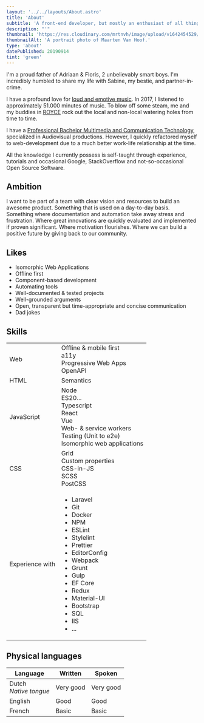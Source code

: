 ```yaml
---
layout: '../../layouts/About.astro'
title: 'About'
subtitle: 'A front-end developer, but mostly an enthusiast of all things web, living in Turnhout, Belgium.'
description: "'"
thumbnail: 'https://res.cloudinary.com/mrtnvh/image/upload/v1642454529/mrtnvh.com/mrtnvh-portrait-2021.jpg'
thumbnailAlt: 'A portrait photo of Maarten Van Hoof.'
type: 'about'
datePublished: 20190914
tint: 'green'
---
```


I'm a proud father of Adriaan & Floris, 2 unbelievably smart boys. I'm incredibly humbled to share my life with Sabine, my bestie, and partner-in-crime.

I have a profound love for [loud and emotive music](https://open.spotify.com/user/116335225/playlist/1VXRoUysOyzh5Y0m82jjVI). In 2017, I listened to approximately 51.000 minutes of music. To blow off some steam, me and my buddies in [ROYCE](http://roycetheband.com) rock out the local and non-local watering holes from time to time.

I have a [Professional Bachelor Multimedia and Communication Technology](https://www.kdg.be/multimedia-creative-technologies), specialized in Audiovisual productions. However, I quickly refactored myself to web-development due to a much better work-life relationship at the time.

All the knowledge I currently possess is self-taught through experience, tutorials and occasional Google, StackOverflow and not-so-occasional Open Source Software.

## Ambition

I want to be part of a team with clear vision and resources to build an awesome product. Something that is used on a day-to-day basis. Something where documentation and automation take away stress and frustration. Where great innovations are quickly evaluated and implemented if proven significant. Where motivation flourishes. Where we can build a positive future by giving back to our community.

## Likes

- Isomorphic Web Applications
- Offline first
- Component-based development
- Automating tools
- Well-documented & tested projects
- Well-grounded arguments
- Open, transparent but time-appropriate and concise communication
- Dad jokes

## Skills

<table>
  <tr>
    <td>Web</td>
    <td colspan="2">
      Offline & mobile first <br />
      a11y
      <br />
      Progressive Web Apps <br />
      OpenAPI
    </td>
  </tr>
  <tr>
    <td>HTML</td>
    <td colspan="2">Semantics</td>
  </tr>
  <tr>
    <td>JavaScript</td>
    <td colspan="2">
      <div class="column-lg-2">
        Node <br />
        ES20... <br />
        Typescript <br />
        React <br />
        Vue <br />
        Web- & service workers <br />
        Testing (Unit to e2e) <br />
        Isomorphic web applications
      </div>
    </td>
  </tr>
  <tr>
    <td>CSS</td>
    <td colspan="2">
      <div class="column-lg-2">
        Grid <br />
        Custom properties <br />
        CSS-in-JS <br />
        SCSS <br />
        PostCSS
      </div>
    </td>
  </tr>
  <tr>
    <td class="whitespace-nowrap">Experience with</td>
    <td colspan="2">
      <ul class="column-lg-2 list-unstyled">
        <li>Laravel</li>
        <li>Git</li>
        <li>Docker</li>
        <li>NPM</li>
        <li>ESLint</li>
        <li>Stylelint</li>
        <li>Prettier</li>
        <li>EditorConfig</li>
        <li>Webpack</li>
        <li>Grunt</li>
        <li>Gulp</li>
        <li>EF Core</li>
        <li>Redux</li>
        <li>Material-UI</li>
        <li>Bootstrap</li>
        <li>SQL</li>
        <li>IIS</li>
        <li>...</li>
      </ul>
    </td>
  </tr>
</table>

## Physical languages

<table>
  <thead>
    <tr>
      <th>Language</th>
      <th>Written</th>
      <th>Spoken</th>
    </tr>
  </thead>
  <tbody>
    <tr>
      <td>
        Dutch <br />
        <em>Native tongue</em>
      </td>
      <td>Very good</td>
      <td>Very good</td>
    </tr>
    <tr>
      <td>English</td>
      <td>Good</td>
      <td>Good</td>
    </tr>
    <tr>
      <td>French</td>
      <td>Basic</td>
      <td>Basic</td>
    </tr>
  </tbody>
</table>
